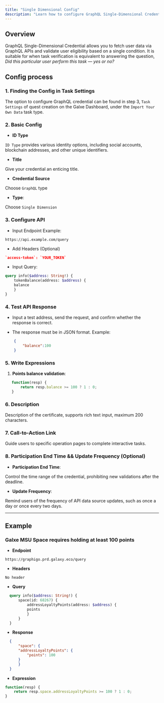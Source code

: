 ```yaml
---
title: "Single Dimensional Config"
description: "Learn how to configure GraphQL Single-Dimensional Credential"
---
```


## Overview

GraphQL Single-Dimensional Credential allows you to fetch user data via GraphQL APIs and validate user eligibility based on a single condition. It is suitable for  when task verification is equivalent to answering the question, *Did this particular user perform this task — yes or no?*

## Config process

### 1. Finding the Config in Task Settings

The option to configure GraphQL credential can be found in step 3, `Task Settings` of quest creation on the Galxe Dashboard, under the `Import Your Own Data` task type.

### 2. Basic Config

* **ID Type**

`ID Type` provides various identity options, including social accounts, blockchain addresses, and other unique identifiers.

* **Title**

Give your credential an enticing title.

* **Credential Source**

Choose `GraphQL` type

* **Type**:

Choose `Single Dimension`

### 3. Configure API

* Input Endpoint Example:

```plaintext
https://api.example.com/query
```

* Add Headers (Optional)

```json
`access-token`: `YOUR_TOKEN`
```

* Input Query:

```graphql
query info($address: String!) {
    tokenBalance(address: $address) {
    balance
    }
}
```

### 4. Test API Response

* Input a test address, send the request, and confirm whether the response is correct.

* The response must be in JSON format. Example:

```json
    {
        "balance":100
    }
```

### 5. Write Expressions

1. **Points balance validation**:

```javascript
   function(resp) {
       return resp.balance >= 100 ? 1 : 0;
   }
```

### 6. Description

Description of the certificate, supports rich text input, maximum 200 characters.

### 7. Call-to-Action Link

Guide users to specific operation pages to complete interactive tasks.

### 8. Participation End Time && Update Frequency (Optional)

* **Participation End Time**:

Control the time range of the credential, prohibiting new validations after the deadline.

* **Update Frequency**:

Remind users of the frequency of API data source updates, such as once a day or once every two days.

***

## Example

### Galxe MSU Space requires holding at least 100 points

* **Endpoint**

```plaintext
https://graphigo.prd.galaxy.eco/query
```

* **Headers**

`No header`

* **Query**

```graphql
  query info($address: String!) {
      space(id: 68267) {
          addressLoyaltyPoints(address: $address) {
          points
          }
      }
  }
```

* **Response**

```json
  {
      "space": {
      "addressLoyaltyPoints": {
          "points": 100
      }
      }
  }
```

* **Expression**

```javascript
function(resp) {
    return resp.space.addressLoyaltyPoints >= 100 ? 1 : 0;
}
```